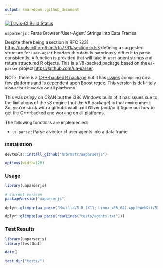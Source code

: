 ```yaml
---
output: rmarkdown::github_document
---
```

[![Travis-CI Build Status](https://travis-ci.org/hrbrmstr/uaparserjs.svg?branch=master)](https://travis-ci.org/hrbrmstr/uaparserjs) 

<!-- [![CRAN_Status_Badge](http://www.r-pkg.org/badges/version/uaparserjs)](https://cran.r-project.org/package=uaparserjs) [![](http://cranlogs.r-pkg.org/badges/uaparserjs)](http://cran.rstudio.com/web/packages/uaparserjs/index.html) -->

`uaparserjs` : Parse Browser 'User-Agent' Strings into Data Frames

Despite there being a section in RFC 7231 <https://tools.ietf.org/html/rfc7231#section-5.5.3> defining a suggested structure for `User-Agent` headers this data is notoriously difficult to parse consistently. A function is provided that will take in user agent strings and return structured R objects. This is a V8-backed package based on the `ua-parser` project <https://github.com/ua-parser>.

NOTE: there is a [C++-backed R package](https://github.com/ua-parser/uap-r) but it has [issues](https://github.com/ua-parser/uap-r/issues) compiling on a few platforms and is dependent upon Boost regex. This version is definitely slower but it works on all platforms.

This was _briefly_ on CRAN but the i386 Windows build of it has issues due to the limitations of the v8 engine (not the V8 package) in that environment. So, you're stuck with a github install until Oliver (and/or I) figure out how to get the C++-backed one working on all platforms.

The following functions are implemented:

- `ua_parse` : Parse a vector of user agents into a data frame

### Installation

```r
devtools::install_github("hrbrmstr/uaparserjs")
```

```r
options(width=120)
```

### Usage

```r
library(uaparserjs)

# current verison
packageVersion("uaparserjs")

dplyr::glimpse(ua_parse("Mozilla/5.0 (X11; Linux x86_64) AppleWebKit/535.2 (KHTML, like Gecko) Ubuntu/11.10 Chromium/15.0.874.106 Chrome/15.0.874.106 Safari/535.2"))

dplyr::glimpse(ua_parse(readLines("tests/agents.txt")))

```

### Test Results

```r
library(uaparserjs)
library(testthat)

date()

test_dir("tests/")
```

